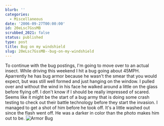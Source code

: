 ```yaml
---
blurb: ''
categories:
  - Miscellaneous
date: '2006-09-27T00:00:00'
id: 20eLsc7GssMB
scrubbed_2021: false
status: published
type: post
title: Bug on my windshield
slug: 20eLsc7GssMB--bug-on-my-windshield
---
```


To continue with the bug postings, I'm going to move over to an
actual insect. While driving this weekend I hit a bug going about
45MPH. Aparrently he has bug armor because he wasn't the smear that
you would expect, but was still well formed and just hanging on the
window. I pulled over and without the wind in his face he walked
around a little on the glass before flying off. I don't know if I
should be really impressed of scared. Seems like it might be the
start of a bug army that is doing some crash testing to check out
their battle technology before they start the invasion. I managed
to get a shot of him before he took off. It's a little washed out
since the flash went off. He was a darker in color than the photo
makes him out to be.
![Armor Bug](http://www.alanwsmith.com/blog/wp-content/uploads/20060923-105004-01.jpg "Armor Bug")
